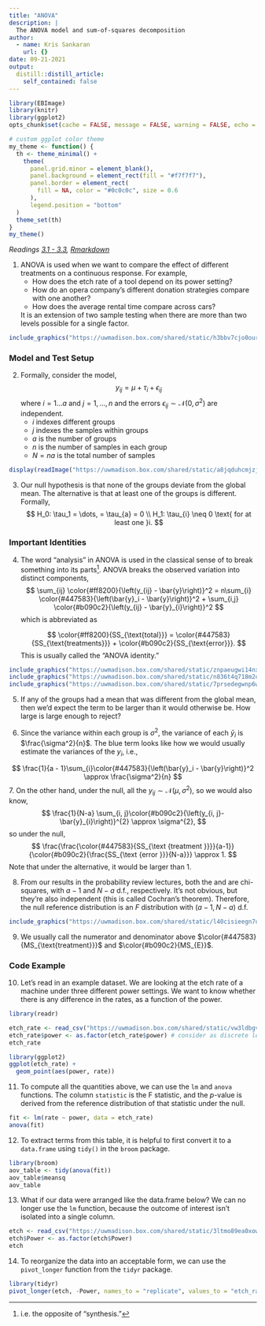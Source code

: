 ```yaml
---
title: "ANOVA"
description: |
  The ANOVA model and sum-of-squares decomposition
author:
  - name: Kris Sankaran
    url: {}
date: 09-21-2021
output:
  distill::distill_article:
    self_contained: false
---
```



```r
library(EBImage)
library(knitr)
library(ggplot2)
opts_chunk$set(cache = FALSE, message = FALSE, warning = FALSE, echo = FALSE, fig.align = "center")

# custom ggplot color theme
my_theme <- function() {
  th <- theme_minimal() +
    theme(
      panel.grid.minor = element_blank(),
      panel.background = element_rect(fill = "#f7f7f7"),
      panel.border = element_rect(
        fill = NA, color = "#0c0c0c", size = 0.6
      ),
      legend.position = "bottom"
  )
  theme_set(th)
}
my_theme()
```

_Readings [3.1 - 3.3](https://www.wiley.com/en-us/Design+and+Analysis+of+Experiments%2C+10th+Edition-p-9781119492443#content-section), [Rmarkdown](https://github.com/krisrs1128/stat424_f21/blob/main/_posts/2021-08-03-week3-1/week3-1.Rmd)_


1. ANOVA is used when we want to compare the effect of different treatments on a
continuous response. For example,
    * How does the etch rate of a tool depend on its power setting?
    * How do an opera company’s different donation strategies compare with one
    another?
    * How does the average rental time compare across cars?
  
    It is an extension of two sample testing when there are more than two levels
  possible for a single factor.

```r
include_graphics("https://uwmadison.box.com/shared/static/h3bbv7cjo0our7syhlsc0tdn5c22xyme.png")
```

### Model and Test Setup

2. Formally, consider the model,
  $$
  y_{ij} = \mu + \tau_i + \epsilon_{ij}
  $$
    where $i=1 \dots a$ and $j=1, \dots, n$ and the errors $\epsilon_{ij} \sim
\mathcal{N}\left(0, \sigma^2\right)$ are independent.
    * $i$ indexes different groups
    * $j$ indexes the samples within groups
    * $a$ is the number of groups
    * $n$ is the number of samples in each group 
    * $N=na$ is the total number of samples

```r
display(readImage("https://uwmadison.box.com/shared/static/a8jqduhcmjzj9re22a81236k3enbtzzn.png"))
```

3. Our null hypothesis is that none of the groups deviate from the global mean.
The alternative is that at least one of the groups is different. Formally,
  $$
  H_0: \tau_1 = \dots, = \tau_{a} = 0 \\
  H_1: \tau_{i} \neq 0 \text{ for at least one }i.
  $$
  
### Important Identities

4. The word "analysis" in ANOVA is used in the classical sense of to break
something into its parts^[i.e. the opposite of "synthesis."]. ANOVA breaks the
observed variation into distinct components,
    $$
    \sum_{ij} \color{#ff8200}{\left(y_{ij} - \bar{y}\right)}^2 = n\sum_{i} \color{#447583}{\left(\bar{y}_i - \bar{y}\right)}^2 + \sum_{i,j} \color{#b090c2}{\left(y_{ij} - \bar{y}_{i}\right)}^2
    $$
    which is abbreviated as
  
    $$
    \color{#ff8200}{SS_{\text{total}}} = \color{#447583}{SS_{\text{treatments}}} + \color{#b090c2}{SS_{\text{error}}}.
    $$
    This is usually called the "ANOVA identity."

```r
include_graphics("https://uwmadison.box.com/shared/static/znpaeugwi14nxhuvz2lkmoo2ovv2jtx1.png")
include_graphics("https://uwmadison.box.com/shared/static/n836t4q718m2o16hluvglplqi4lshgcm.png")
include_graphics("https://uwmadison.box.com/shared/static/7prsedegwnp6wdghcw6vfv2rs7zsr7nj.png")
```

5. If any of the groups had a mean that was different from the global mean, then
we’d expect the \color{#447583}{treatment} term to be larger than it would
otherwise be.  How large is large enough to reject?

6. Since the variance within each group is $\sigma^2$, the variance of each
$\bar{y}_i$ is $\frac{\sigma^2}{n}$. The blue term looks like how we would
usually estimate the variances of the $y_i$, i.e.,

$$
\frac{1}{a - 1}\sum_{i}\color{#447583}{\left(\bar{y}_i - \bar{y}\right)}^2 \approx \frac{\sigma^2}{n}
$$
7. On the other hand, under the null, all the $y_{ij} \sim \mathcal{N}\left(\mu, \sigma^2\right)$, so we would also know,
      $$
      \frac{1}{N-a} \sum_{i, j}\color{#b090c2}{\left(y_{i, j}-\bar{y}_{i}\right)}^{2} \approx \sigma^{2},
      $$
      so under the null, 
      $$
      \frac{\frac{\color{#447583}{SS_{\text {treatment }}}}{a-1}}{\color{#b090c2}{\frac{SS_{\text {error }}}{N-a}}} \approx 1.
      $$
      Note that under the alternative, it would be larger than 1.
    
8. From our results in the probability review lectures, both the
\color{#447583}{numerator} and \color{#b090c2}{denominator} are chi-squares,
with $a - 1$ and $N - a$ d.f., respectively. It’s not obvious, but they’re also
independent (this is called Cochran’s theorem). Therefore, the null reference
distribution is an $F$ distribution with $(a - 1, N - a)$ d.f.

```r
include_graphics("https://uwmadison.box.com/shared/static/l40cisieegn7u37ite50eu1yeoed8v88.png")
```

9. We usually call the numerator and denominator above $\color{#447583}{MS_{\text{treatment}}}$ and
$\color{#b090c2}{MS_{E}}$.

### Code Example

10. Let's read in an example dataset. We are looking at the etch rate of a
machine under three different power settings. We want to know whether there is
any difference in the rates, as a function of the power.

```r
library(readr)

etch_rate <- read_csv("https://uwmadison.box.com/shared/static/vw3ldbgvgn7rupt4tz3ditl1mpupw44h.csv")
etch_rate$power <- as.factor(etch_rate$power) # consider as discrete levels
etch_rate
```
```r
library(ggplot2)
ggplot(etch_rate) +
  geom_point(aes(power, rate))
```

11. To compute all the quantities above, we can use the `lm` and `anova`
functions. The column `statistic` is the F statistic, and the $p$-value is
derived from the reference distribution of that statistic under the null.

```r
fit <- lm(rate ~ power, data = etch_rate)
anova(fit)
```

12. To extract terms from this table, it is helpful to first convert it to a
`data.frame` using `tidy()` in the `broom` package.

```r
library(broom)
aov_table <- tidy(anova(fit))
aov_table$meansq
aov_table
```

13. What if our data were arranged like the data.frame below? We can no longer
use the `lm` function, because the outcome of interest isn't isolated into a
single column.

```r
etch <- read_csv("https://uwmadison.box.com/shared/static/3ltmo89ea0xowsh1386x9fk58qc51ned.txt")
etch$Power <- as.factor(etch$Power)
etch
```

14. To reorganize the data into an acceptable form, we can use the
`pivot_longer` function from the `tidyr` package.

```r
library(tidyr)
pivot_longer(etch, -Power, names_to = "replicate", values_to = "etch_rate")
```

